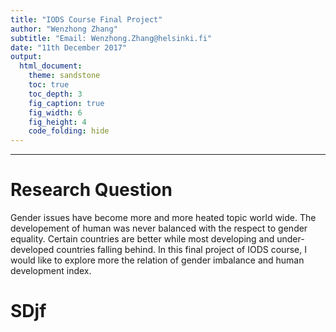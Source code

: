 ```yaml
---
title: "IODS Course Final Project"
author: "Wenzhong Zhang"
subtitle: "Email: Wenzhong.Zhang@helsinki.fi"
date: "11th December 2017"
output:
  html_document:
    theme: sandstone
    toc: true
    toc_depth: 3
    fig_caption: true
    fig_width: 6
    fig_height: 4
    code_folding: hide
---
```


***
# Research Question
Gender issues have become more and more heated topic world wide. The developement of human was never balanced with the respect to gender equality. Certain countries are better while most developing and under-developed countries falling behind. In this final project of IODS course, I would like to explore more the relation of gender imbalance and human development index. 

# SDjf

  
  
